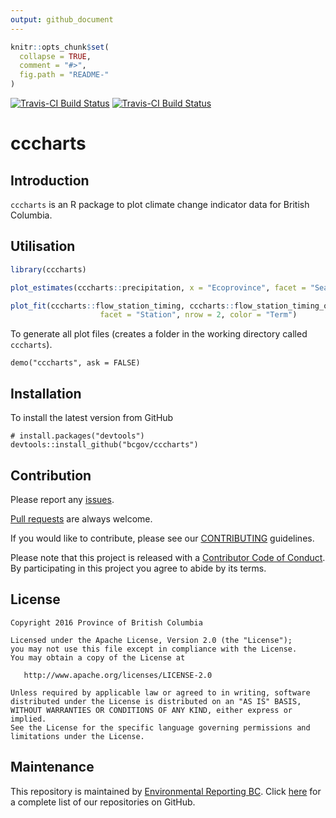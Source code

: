 ```yaml
---
output: github_document
---
```


<!-- README.md is generated from README.Rmd. Please edit that file -->

```r
knitr::opts_chunk$set(
  collapse = TRUE,
  comment = "#>",
  fig.path = "README-"
)
```

[![Travis-CI Build Status](http://bcdevexchange.org/badge/2.svg)](https://github.com/BCDevExchange/docs/blob/master/discussion/projectstates.md)
[![Travis-CI Build Status](https://travis-ci.org/bcgov/cccharts.svg?branch=master)](https://travis-ci.org/bcgov/cccharts)

# cccharts

## Introduction

`cccharts` is an R package to plot climate change indicator data for British Columbia.

## Utilisation

```r
library(cccharts)

plot_estimates(cccharts::precipitation, x = "Ecoprovince", facet = "Season", nrow = 2)
```

```r
plot_fit(cccharts::flow_station_timing, cccharts::flow_station_timing_observed, 
                    facet = "Station", nrow = 2, color = "Term")
```

To generate all plot files (creates a folder in the working directory called `cccharts`).
```
demo("cccharts", ask = FALSE)
```

## Installation

To install the latest version from GitHub
```
# install.packages("devtools")
devtools::install_github("bcgov/cccharts")
```

## Contribution

Please report any [issues](https://github.com/bcgov/cccharts/issues).

[Pull requests](https://github.com/bcgov/cccharts/pulls) are always welcome.

If you would like to contribute, please see our [CONTRIBUTING](CONTRIBUTING.md) guidelines.

Please note that this project is released with a [Contributor Code of Conduct](CODE_OF_CONDUCT.md). By participating in this project you agree to abide by its terms.

## License

    Copyright 2016 Province of British Columbia

    Licensed under the Apache License, Version 2.0 (the "License");
    you may not use this file except in compliance with the License.
    You may obtain a copy of the License at 

       http://www.apache.org/licenses/LICENSE-2.0

    Unless required by applicable law or agreed to in writing, software
    distributed under the License is distributed on an "AS IS" BASIS,
    WITHOUT WARRANTIES OR CONDITIONS OF ANY KIND, either express or implied.
    See the License for the specific language governing permissions and
    limitations under the License.

## Maintenance

This repository is maintained by [Environmental Reporting BC](http://www2.gov.bc.ca/gov/content?id=FF80E0B985F245CEA62808414D78C41B). Click [here](https://github.com/bcgov/EnvReportBC-RepoList) for a complete list of our repositories on GitHub.

